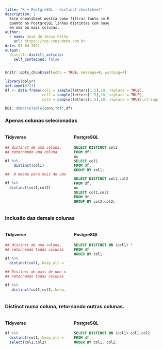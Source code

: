 ```yaml
---
title: "R + PostgreSQL - distinct cheatsheet"
description: |
  Este cheatsheet mostra como filtrar tanto no R
  quanto no PostgreSQL linhas distintas com base
  em uma ou mais colunas.
author:
  - name: José de Jesus Filho
    url: https://rpg.consudata.com.br
date: 01-04-2021
output:
  distill::distill_article:
    self_contained: false
---
```



```r
knitr::opts_chunk$set(echo = TRUE, message=F, warning=F)
```


```r

library(dplyr)
set.seed(6723)
df <- data.frame(col1 = sample(letters[1:5],10, replace = TRUE),
                 col2 = sample(letters[1:5],10, replace = TRUE),
                 col3 = sample(letters[1:5],10, replace = TRUE),stringsAsFactors = FALSE)
```





```sql
DBI::dbWriteTable(conn,"df",df)

```

### Apenas colunas selecionadas
:::::: {style="display: flex;"}
::: {.column width="40%"}

#### Tidyverse
```r
## distinct de uma coluna, 
## retornando uma coluna

df %>% 
    distinct(col1)
      
##  O mesmo para mais de uma coluna  

df %>% 
  distinct(col1,col2)
```
:::

::: {.column width="5%"}
\
:::

::: {.column width="55%"}


#### PostgreSQL

```sql
SELECT DISTINCT col1
FROM df;
ou
SELECT col1
FROM df,
GROUP BY col1;

SELECT DISTINCT col1,col2
FROM df;
ou 
SELECT col1,col2
FROM df,
GROUP BY col2,col2;

```
:::

::::::


### Inclusão das demais colunas
:::::: {style="display: flex;"}
::: {.column width="40%"}

#### Tidyverse
```r
## distinct de uma coluna, 
## retornando todas colunas  

df %>% 
  distinct(col1,.keep_all = TRUE)  
  
## Distinct de mais de uma coluna,
## retornando todas colunas  

df %>% 
   distinct(col1,col2,.keep_all =TRUE )

```
:::

::: {.column width="5%"}
\
:::

::: {.column width="55%"}


#### PostgreSQL

```sql
SELECT DISTINCT ON (col1) *
FROM df
ORDER BY col1.
```
:::

::::::


### Distinct numa coluna, retornando outras colunas.
:::::: {style="display: flex;"}
::: {.column width="40%"}

#### Tidyverse
```r
df %>% 
  distinct(col1,.keep_all = TRUE) %>% 
  select(col1,col2)

```
:::

::: {.column width="5%"}
\
:::

::: {.column width="55%"}


#### PostgreSQL

```sql
SELECT DISTINCT ON (col1) col1,col2
FROM df
ORDER BY col1, col2.
```
:::

::::::


